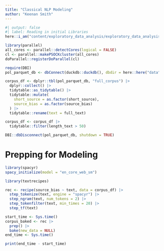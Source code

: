 ```yaml
---
title: "Classical NLP Modeling"
author: "Keenan Smith"
---
```


```r
#| output: false
#| label: Reading in initial Libraries
here::i_am("content/exploratory_data_analysis/exploratory_data_analysis.qmd")

library(parallel)
all_cores <- parallel::detectCores(logical = FALSE)
cl <- parallel::makePSOCKcluster(all_cores)
doParallel::registerDoParallel(cl)
```

```r
require(DBI)
pol_parquet_db <- dbConnect(duckdb::duckdb(), dbdir = here::here("data","pol-parquet.duckdb"))

corpus_df <- dplyr::tbl(pol_parquet_db, "full_corpus") |>
  dplyr::collect() |>
  tidytable::as_tidytable() |>
  tidytable::mutate(
    short_source = as.factor(short_source),
    source_bias = as.factor(source_bias)
  ) |>
  tidytable::rename(text = full_text)

corpus_df <- corpus_df |>
  tidytable::filter(length_text > 50)

DBI::dbDisconnect(pol_parquet_db, shutdown = TRUE)
```

# Prepping for Modeling

```r
library(spacyr)
spacy_initialize(model = "en_core_web_sm")
```


```r
library(textrecipes)
```

```r
rec <- recipe(source_bias ~ text, data = corpus_df) |>
  step_tokenize(text, engine = "spacyr") |>
  step_ngram(text, num_tokens = 2) |>
  step_tokenfilter(text, min_times = 20) |>
  step_tf(text)
```

```r
start_time <- Sys.time()
corpus_baked <- rec |>
  prep() |>
  bake(new_data = NULL)
end_time <- Sys.time()

print(end_time - start_time)
```

